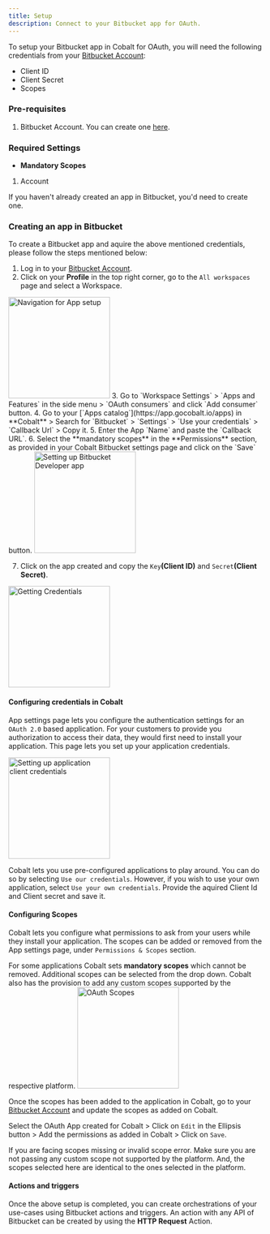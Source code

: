 ```yaml
---
title: Setup
description: Connect to your Bitbucket app for OAuth.
---
```

To setup your Bitbucket app in Cobalt for OAuth, you will need the following credentials from your [Bitbucket Account](https://bitbucket.org/):
- Client ID
- Client Secret
- Scopes

### Pre-requisites

1. Bitbucket Account. You can create one [here](https://www.atlassian.com/software/bitbucket/bundle).

### Required Settings

* **Mandatory Scopes** 
1. Account

<Info>If you haven't already created an app in Bitbucket, you'd need to create one.</Info>

### Creating an app in Bitbucket

To create a Bitbucket app and aquire the above mentioned credentials, please follow the steps mentioned below:

1. Log in to your [Bitbucket Account](https://bitbucket.org/).
2. Click on your **Profile** in the top right corner, go to the `All workspaces` page and select a Workspace.
<img height="200" src="/images/Bitbucket/bitbucket_navigation.png" alt="Navigation for App setup"/>
3. Go to `Workspace Settings` > `Apps and Features` in the side menu > `OAuth consumers` and click `Add consumer` button.
4. Go to your [`Apps catalog`](https://app.gocobalt.io/apps) in **Cobalt** > Search for `Bitbucket` > `Settings` > `Use your credentials` > `Callback Url` > Copy it.
5. Enter the App `Name` and paste the `Callback URL`.
6. Select the **mandatory scopes** in the **Permissions** section, as provided in your Cobalt Bitbucket settings page and click on the `Save` button.
<img height="200" src="/images/Bitbucket/bitbucket_config.png" alt="Setting up Bitbucket Developer app"/>

7. Click on the app created and copy the `Key`**(Client ID)** and `Secret`**(Client Secret)**.
<img height="200" src="/images/Bitbucket/bitbucket_credentials.png" alt="Getting Credentials"/>

#### Configuring credentials in Cobalt
App settings page lets you configure the authentication settings for an `OAuth 2.0` based application. For your customers to provide you authorization to access their data,
they would first need to install your application. This page lets you set up your application credentials.

<img height="200" src="/images/Bitbucket/bitbucket_cobalt.png" alt="Setting up application client credentials"/>

Cobalt lets you use pre-configured applications to play around. You can do so by selecting `Use our credentials`. However, if you wish to use your own application,
select `Use your own credentials`. Provide the aquired Client Id and Client secret and save it.

#### Configuring Scopes
Cobalt lets you configure what permissions to ask from your users while they install your application. The scopes can be added or removed from the App settings page, under `Permissions & Scopes`
section. 

For some applications Cobalt sets **mandatory scopes** which cannot be removed. Additional scopes can be selected from the drop down. Cobalt also has the provision to add any 
custom scopes supported by the respective platform.
<img height="200" src="/images/Bitbucket/bitbucket_scopes.png" alt="OAuth Scopes"/>

Once the scopes has been added to the application in Cobalt, go to your [Bitbucket Account](https://bitbucket.org/) and update the scopes as added on Cobalt.

Select the OAuth App created for Cobalt > Click on `Edit` in the Ellipsis button > Add the permissions as added in Cobalt > Click on `Save`. 

<Warning>
If you are facing scopes missing or invalid scope error. Make sure you are not passing any custom scope not supported by the platform. And, the scopes selected here are
identical to the ones selected in the platform.
</Warning>

#### Actions and triggers
Once the above setup is completed, you can create orchestrations of your use-cases using Bitbucket actions and triggers. An action with any API of Bitbucket can be created by using the **HTTP Request** Action.
